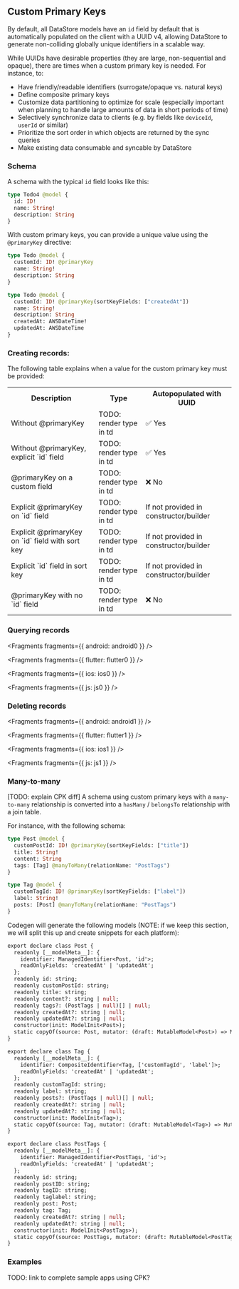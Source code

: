 ## Custom Primary Keys

By default, all DataStore models have an `id` field by default that is automatically populated on the client with a UUID v4, allowing DataStore to generate non-colliding globally unique identifiers in a scalable way.

While UUIDs have desirable properties (they are large, non-sequential and opaque), there are times when a custom primary key is needed. For instance, to:

- Have friendly/readable identifiers (surrogate/opaque vs. natural keys)
- Define composite primary keys
- Customize data partitioning to optimize for scale (especially important when planning to handle large amounts of data in short periods of time)
- Selectively synchronize data to clients (e.g. by fields like `deviceId`, `userId` or similar)
- Prioritize the sort order in which objects are returned by the sync queries
- Make existing data consumable and syncable by DataStore

### Schema

A schema with the typical `id` field looks like this:

```graphql
type Todo4 @model {
  id: ID!
  name: String!
  description: String
}
```

With custom primary keys, you can provide a unique value using the `@primaryKey` directive:

<BlockSwitcher>
<Block name="Custom Primary Key">

```graphql
type Todo @model {
  customId: ID! @primaryKey
  name: String!
  description: String
}
```

</Block>
<Block name="Composite Key">

```graphql
type Todo @model {
  customId: ID! @primaryKey(sortKeyFields: ["createdAt"])
  name: String!
  description: String
  createdAt: AWSDateTime!
  updatedAt: AWSDateTime
}
```

</Block>
</BlockSwitcher>

### Creating records:

The following table explains when a value for the custom primary key must be provided:

<table>
  <tbody>
    <tr>
      <th>Description</th>
      <th>Type</th>
      <th>Autopopulated with UUID</th>
    </tr>
    <tr>
      <td>Without @primaryKey</td>
      <td>TODO: render type in td</td>
      <td>✅ Yes</td>
    </tr>
    <tr>
      <td>Without @primaryKey, explicit `id` field</td>
      <td>TODO: render type in td</td>
      <td>✅ Yes</td>
    </tr>
    <tr>
      <td>@primaryKey on a custom field</td>
      <td>TODO: render type in td</td>
      <td>❌ No</td>
    </tr>
    <tr>
      <td>Explicit @primaryKey on `id` field</td>
      <td>TODO: render type in td</td>
      <td>If not provided in constructor/builder</td>
    </tr>
    <tr>
      <td>Explicit @primaryKey on `id` field with sort key</td>
      <td>TODO: render type in td</td>
      <td>If not provided in constructor/builder</td>
    </tr>
    <tr>
      <td>Explicit `id` field in sort key</td>
      <td>TODO: render type in td</td>
      <td>If not provided in constructor/builder</td>
    </tr>
    <tr>
      <td>@primaryKey with no `id` field</td>
      <td>TODO: render type in td</td>
      <td>❌ No</td>
    </tr>
  </tbody>
</table>

### Querying records


<Fragments fragments={{ android: android0 }} />


<Fragments fragments={{ flutter: flutter0 }} />


<Fragments fragments={{ ios: ios0 }} />


<Fragments fragments={{ js: js0 }} />

### Deleting records


<Fragments fragments={{ android: android1 }} />


<Fragments fragments={{ flutter: flutter1 }} />


<Fragments fragments={{ ios: ios1 }} />


<Fragments fragments={{ js: js1 }} />

### Many-to-many

[TODO: explain CPK diff] A schema using custom primary keys with a `many-to-many` relationship is converted into a `hasMany` / `belongsTo` relationship with a join table.

For instance, with the following schema:

```graphql
type Post @model {
  customPostId: ID! @primaryKey(sortKeyFields: ["title"])
  title: String!
  content: String
  tags: [Tag] @manyToMany(relationName: "PostTags")
}

type Tag @model {
  customTagId: ID! @primaryKey(sortKeyFields: ["label"])
  label: String!
  posts: [Post] @manyToMany(relationName: "PostTags")
}
```

Codegen will generate the following models (NOTE: if we keep this section, we will split this up and create snippets for each platform):

```graphql
export declare class Post {
  readonly [__modelMeta__]: {
    identifier: ManagedIdentifier<Post, 'id'>;
    readOnlyFields: 'createdAt' | 'updatedAt';
  };
  readonly id: string;
  readonly customPostId: string;
  readonly title: string;
  readonly content?: string | null;
  readonly tags?: (PostTags | null)[] | null;
  readonly createdAt?: string | null;
  readonly updatedAt?: string | null;
  constructor(init: ModelInit<Post>);
  static copyOf(source: Post, mutator: (draft: MutableModel<Post>) => MutableModel<Post> | void): Post;
}

export declare class Tag {
  readonly [__modelMeta__]: {
    identifier: CompositeIdentifier<Tag, ['customTagId', 'label']>;
    readOnlyFields: 'createdAt' | 'updatedAt';
  };
  readonly customTagId: string;
  readonly label: string;
  readonly posts?: (PostTags | null)[] | null;
  readonly createdAt?: string | null;
  readonly updatedAt?: string | null;
  constructor(init: ModelInit<Tag>);
  static copyOf(source: Tag, mutator: (draft: MutableModel<Tag>) => MutableModel<Tag> | void): Tag;
}

export declare class PostTags {
  readonly [__modelMeta__]: {
    identifier: ManagedIdentifier<PostTags, 'id'>;
    readOnlyFields: 'createdAt' | 'updatedAt';
  };
  readonly id: string;
  readonly postID: string;
  readonly tagID: string;
  readonly taglabel: string;
  readonly post: Post;
  readonly tag: Tag;
  readonly createdAt?: string | null;
  readonly updatedAt?: string | null;
  constructor(init: ModelInit<PostTags>);
  static copyOf(source: PostTags, mutator: (draft: MutableModel<PostTags>) => MutableModel<PostTags> | void): PostTags;
}
```

### Examples

TODO: link to complete sample apps using CPK?

